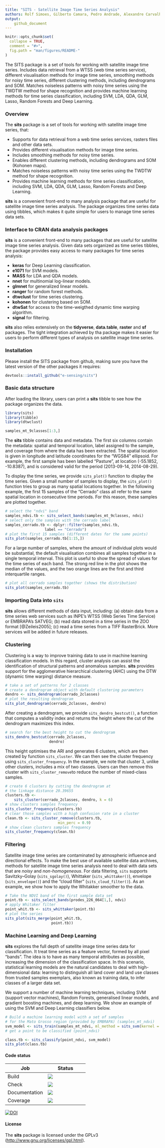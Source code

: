 ```yaml
---
title: "SITS - Satellite Image Time Series Analysis"
authors: Rolf Simoes, Gilberto Camara, Pedro Andrade, Alexandre Carvalho, Gilberto Queiroz, Lorena Santos
output:
    github_document
---
```

```r
knitr::opts_chunk$set(
  collapse = TRUE,
  comment = "#>",
  fig.path = "man/figures/README-"
)
```
The SITS package is a set of tools for working with satellite image time series. Includes data retrieval from a WTSS (web time series service), different visualisation methods for image time series, smoothing methods for noisy time series, different clustering methods, including dendrograms and SOM. Matches noiseless patterns with noisy time series using the TWDTW method for shape recognition and provides machine learning methods for time series classification, including SVM, LDA, QDA, GLM, Lasso, Random Forests and Deep Learning.

### Overview

The **sits** package is a set of tools for working with satellite image time series, that:

- Supports for data retrieval from a web time series services, rasters files and other data sets.
- Provides different visualisation methods for image time series.
- Includes smoothing methods for noisy time series.
- Enables different clustering methods, including dendrograms and SOM (Kohonen maps).
- Matches noiseless patterns with noisy time series using the TWDTW method for shape recognition.
- Provides machine learning methods for time series classification, including SVM, LDA, QDA, GLM, Lasso, Random Forests and Deep Learning.

**sits** is a convenient front-end to many analysis package that are useful for satellite image time series analysis. The package organizes time series data using tibbles, which makes it quite simple for users to manage time series data sets. 

### Interface to CRAN data analysis packages

**sits** is a convenient front-end to many packages that are useful for satellite image time series analysis. Given data sets organized as time series tibbles, the package provides easy access to many packages for time series analysis:

- **keras** for Deep Learning classification.
- **e1071** for SVM models.
- **MASS** for LDA and QDA models.
- **nnet** for multinomial log-linear models.
- **glmnet** for generalized linear models.
- **ranger** for random forest methods.
- **dtwclust** for time series clustering.
- **kohonen** for clustering based on SOM.
- **dtwSat** for access to the time-weigthed dynamic time warping algorithm.
- **signal** for filtering.
    
**sits** also relies extensively on the **tidyverse**, **data.table**, **raster** and **sf** packages. The tight integration achieved by tha package makes it easier for users to perform different types of analysis on satellite image time series.   

### Installation

Please install the SITS package from github, making sure you have the latest version of the other packages it requires:

```r
devtools::install_github("e-sensing/sits")
```

### Basic data structure

After loading the library, users can print a **sits** tibble to see how the package organizes the data.

```r
library(sits)
library(tibble)
library(dtwclust)
```

```r
samples_mt_9classes[1:3,]
```

The **sits** tibble contains data and metadata. The first six columns contain the metadata: spatial and temporal location, label assigned to the sample, and coverage from where the data has been extracted. The spatial location is given in longitude and latitude coordinates for the "WGS84" ellipsoid. For example, the first sample has been labelled "Pasture", at location (-55.1852, -10.8387), and is considered valid for the period (2013-09-14, 2014-08-29).

To display the time series, we provide `sits_plot()` function to display the time series. Given a small number of samples to display, the `sits_plot()` function tries to group as many spatial locations together. In the following example, the first 15 samples of the "Cerrado" class all refer to the same spatial location in consecutive time periods. For this reason, these samples are plotted together. 

```r
# select the "ndvi" band
samples_ndvi.tb <- sits_select_bands(samples_mt_9classes, ndvi)
# select only the samples with the cerrado label
samples_cerrado.tb <- dplyr::filter(samples_ndvi.tb, 
                  label == "Cerrado")
# plot the first 15 samples (different dates for the same points)
sits_plot(samples_cerrado.tb[1:15,])
```

For a large number of samples, where the amount of individual plots would be substantial, the default visualisation combines all samples together in a single temporal interval. This plot is useful to show the spread of values for the time series of each band. The strong red line in the plot shows the median of the values, and the two orange lines are the first and third interquartile ranges. 

```r
# plot all cerrado samples together (shows the distribution)
sits_plot(samples_cerrado.tb)
```

### Importing Data into `sits`

**sits** allows different methods of data input, including: (a) obtain data from a time series web services such as INPE's WTSS (Web Series Time Service) or EMBRAPA's SATVEG; (b) read data stored in a time series in the ZOO format [@Zeileis2005]; (c) read a time series from a TIFF RasterBrick. More services will be added in future releases.

### Clustering

Clustering is a way to improve training data to use in machine learning classification models. In this regard, cluster analysis can assist the identification of structural patterns and anomalous samples. **sits** provides support for the agglomerative hierarchical clustering (AHC) using the DTW (dynamic time warping) distance measure. 

```r
# take a set of patterns for 2 classes
# create a dendrogram object with default clustering parameters
dendro <- sits_dendrogram(cerrado_2classes)
# plot the resulting dendrogram
sits_plot_dendrogram(cerrado_2classes, dendro)
```
After creating a dendrogram, we provide `sits_dendro_bestcut()`, a function that computes a validity index and returns the height where the cut of the dendrogram maximizes this index.

```r
# search for the best height to cut the dendrogram
sits_dendro_bestcut(cerrado_2classes, 
                    dendro)
```
This height optimises the ARI and generates $6$ clusters, which are then created by function `sits_cluster`. We can then see the cluster frequency using `sits_cluster_frequency`. In the example, we note that cluster $3$, unlike other clusters, includes a mix of two classes. Users can then remove this cluster with `sits_cluster_remove`to reduce the number of mixed-class samples.
```r
# create 6 clusters by cutting the dendrogram at 
# the linkage distance 20.39655
clusters.tb <- 
    sits_cluster(cerrado_2classes, dendro, k = 6)
# show clusters samples frequency
sits_cluster_frequency(clusters.tb)
# clear those samples with a high confusion rate in a cluster 
clean.tb <- sits_cluster_remove(clusters.tb, 
                        min_perc = 0.9)
# show clean clusters samples frequency
sits_cluster_frequency(clean.tb)
```

### Filtering

Satellite image time series are contaminated by atmospheric influence and directional effects. To make the best use of available satellite data archives, methods for satellite image time series analysis need to deal with data sets that are *noisy* and *non-homogeneous*. For data filtering, `sits` supports Savitzky–Golay (`sits_sgolay()`), Whittaker (`sits_whittaker()`), envelope (`sits_envelope()`) and the "cloud filter" (`sits_cloud_filter()`). As an example, we show how to apply the Whitakker smoother to the data.

```r
# Take the NDVI band of the first sample data set
point.tb <- sits_select_bands(prodes_226_064[1,], ndvi)
# apply Whitaker filter
point_whit.tb <- sits_whittaker(point.tb)
# plot the series
sits_plot(sits_merge(point_whit.tb, 
                     point.tb))
```

### Machine Learning and Deep Learning

**sits** explores the full depth of satellite image time series data for classification. It treat time series as a feature vector, formed by all pixel "bands". The idea is to have as many temporal attributes as possible, increasing the dimension of the classification space. In this scenario, statistical learning models are the natural candidates to deal with high-dimensional data: learning to distinguish all land cover and land use classes from trusted samples exemplars, also known as training data, to infer classes of a larger data set. 

We support a number of machine learning techniques, including SVM (support vector machines), Random Forests, generalised linear models, and gradient boosting machines, and deep learning. We show an example of using the SVM and Deep Learning classifiers below.

```r
# Build a machine learning model with a set of samples 
# for the Mato Grosso region (provided by EMBRAPA) (samples_mt_ndvi)
svm_model <- sits_train(samples_mt_ndvi, ml_method = sits_svm(kernel = "radial",  cost = 10))
# get a point to be classified (point_ndvi)

class.tb <- sits_classify(point_ndvi, svm_model)
sits_plot(class.tb)
```

#### Code status

|Job|Status|
|---|---|
|Build | [<img src="http://www.dpi.inpe.br/jenkins/buildStatus/icon?job=sits-build-ubuntu-16.04">](http://www.dpi.inpe.br/jenkins/job/sits-build-ubuntu-16.04/lastBuild/consoleFull)|
|Check |[<img src="http://www.dpi.inpe.br/jenkins/buildStatus/icon?job=sits-check-ubuntu-16.04">](http://www.dpi.inpe.br/jenkins/job/sits-check-ubuntu-16.04/lastBuild/consoleFull)|
|Documentation |[<img src="http://www.dpi.inpe.br/jenkins/buildStatus/icon?job=sits-documentation-ubuntu-16.04">](http://www.dpi.inpe.br/jenkins/job/sits-documentation-ubuntu-16.04/lastBuild/consoleFull)|
| Coverage      | [<img src="http://codecov.io/github/e-sensing/sits/coverage.svg?branch=master">](https://codecov.io/github/e-sensing/sits?branch=master) |

[![DOI](https://zenodo.org/badge/98539507.svg)](https://zenodo.org/badge/latestdoi/98539507)

#### License

The **sits** package is licensed under the GPLv3 (<http://www.gnu.org/licenses/gpl.html>).

